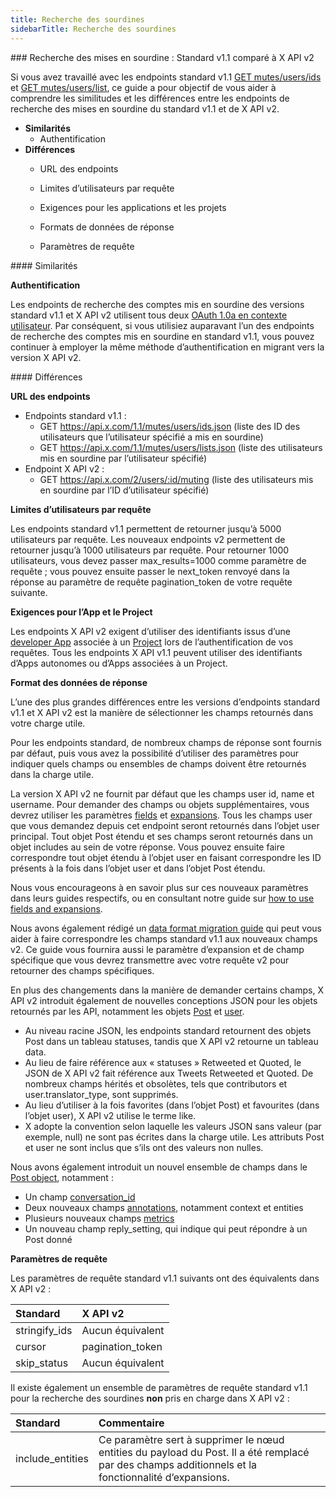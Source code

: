 ```yaml
---
title: Recherche des sourdines
sidebarTitle: Recherche des sourdines
---
```



<div id="mutes-lookup-standard-v11-compared-to-x-api-v2">
  ### Recherche des mises en sourdine : Standard v1.1 comparé à X API v2
</div>

Si vous avez travaillé avec les endpoints standard v1.1 [GET mutes/users/ids](https://developer.x.com/en/docs/twitter-api/v1/accounts-and-users/mute-block-report-users/api-reference/get-mutes-users-ids) et [GET mutes/users/list](https://developer.x.com/en/docs/twitter-api/v1/accounts-and-users/mute-block-report-users/api-reference/get-mutes-users-list), ce guide a pour objectif de vous aider à comprendre les similitudes et les différences entre les endpoints de recherche des mises en sourdine du standard v1.1 et de X API v2.

* **Similarités**
  * Authentification
* **Différences**
  * URL des endpoints

  * Limites d’utilisateurs par requête

  * Exigences pour les applications et les projets

  * Formats de données de réponse

  * Paramètres de requête

<div id="similarities">
  #### Similarités
</div>

**Authentification**

Les endpoints de recherche des comptes mis en sourdine des versions standard v1.1 et X API v2 utilisent tous deux [OAuth 1.0a en contexte utilisateur](/fr/resources/fundamentals/authentication#oauth-1-0a-2). Par conséquent, si vous utilisiez auparavant l’un des endpoints de recherche des comptes mis en sourdine en standard v1.1, vous pouvez continuer à employer la même méthode d’authentification en migrant vers la version X API v2. 

<div id="differences">
  #### Différences
</div>

**URL des endpoints**

* Endpoints standard v1.1 :
  * GET https://api.x.com/1.1/mutes/users/ids.json
    (liste des ID des utilisateurs que l’utilisateur spécifié a mis en sourdine)
  * GET https://api.x.com/1.1/mutes/users/lists.json
    (liste des utilisateurs mis en sourdine par l’utilisateur spécifié)
* Endpoint X API v2 :
  * GET https://api.x.com/2/users/:id/muting
    (liste des utilisateurs mis en sourdine par l’ID d’utilisateur spécifié)
     

**Limites d’utilisateurs par requête**

Les endpoints standard v1.1 permettent de retourner jusqu’à 5000 utilisateurs par requête. Les nouveaux endpoints v2 permettent de retourner jusqu’à 1000 utilisateurs par requête. Pour retourner 1000 utilisateurs, vous devez passer max_results=1000 comme paramètre de requête ; vous pouvez ensuite passer le next_token renvoyé dans la réponse au paramètre de requête pagination_token de votre requête suivante.
 

**Exigences pour l’App et le Project**

Les endpoints X API v2 exigent d’utiliser des identifiants issus d’une [developer App](/fr/resources/fundamentals/developer-apps) associée à un [Project](/fr/resources/fundamentals/developer-apps) lors de l’authentification de vos requêtes. Tous les endpoints X API v1.1 peuvent utiliser des identifiants d’Apps autonomes ou d’Apps associées à un Project.

**Format des données de réponse**

L’une des plus grandes différences entre les versions d’endpoints standard v1.1 et X API v2 est la manière de sélectionner les champs retournés dans votre charge utile.

Pour les endpoints standard, de nombreux champs de réponse sont fournis par défaut, puis vous avez la possibilité d’utiliser des paramètres pour indiquer quels champs ou ensembles de champs doivent être retournés dans la charge utile.

La version X API v2 ne fournit par défaut que les champs user id, name et username. Pour demander des champs ou objets supplémentaires, vous devrez utiliser les paramètres [fields](/fr/x-api/fundamentals/fields) et [expansions](/fr/x-api/fundamentals/expansions). Tous les champs user que vous demandez depuis cet endpoint seront retournés dans l’objet user principal. Tout objet Post étendu et ses champs seront retournés dans un objet includes au sein de votre réponse. Vous pouvez ensuite faire correspondre tout objet étendu à l’objet user en faisant correspondre les ID présents à la fois dans l’objet user et dans l’objet Post étendu. 

Nous vous encourageons à en savoir plus sur ces nouveaux paramètres dans leurs guides respectifs, ou en consultant notre guide sur [how to use fields and expansions](/fr/x-api/fundamentals/data-dictionary#how-to-use-fields-and-expansions). 

Nous avons également rédigé un [data format migration guide](/fr/x-api/migrate/data-format-migration#migrating-from-standard-v1-1s-data-format-to-v2) qui peut vous aider à faire correspondre les champs standard v1.1 aux nouveaux champs v2. Ce guide vous fournira aussi le paramètre d’expansion et de champ spécifique que vous devrez transmettre avec votre requête v2 pour retourner des champs spécifiques. 
 

En plus des changements dans la manière de demander certains champs, X API v2 introduit également de nouvelles conceptions JSON pour les objets retournés par les API, notamment les objets [Post](/fr/x-api/fundamentals/data-dictionary#tweet) et [user](/fr/x-api/fundamentals/data-dictionary#user).

* Au niveau racine JSON, les endpoints standard retournent des objets Post dans un tableau statuses, tandis que X API v2 retourne un tableau data. 
* Au lieu de faire référence aux « statuses » Retweeted et Quoted, le JSON de X API v2 fait référence aux Tweets Retweeted et Quoted. De nombreux champs hérités et obsolètes, tels que contributors et user.translator_type, sont supprimés. 
* Au lieu d’utiliser à la fois favorites (dans l’objet Post) et favourites (dans l’objet user), X API v2 utilise le terme like. 
* X adopte la convention selon laquelle les valeurs JSON sans valeur (par exemple, null) ne sont pas écrites dans la charge utile. Les attributs Post et user ne sont inclus que s’ils ont des valeurs non nulles. 
   

Nous avons également introduit un nouvel ensemble de champs dans le [Post object](/fr/x-api/fundamentals/data-dictionary#tweet), notamment :

* Un champ [conversation_id](/fr/x-api/fundamentals/conversation-id)
* Deux nouveaux champs [annotations](/fr/x-api/fundamentals/post-annotations), notamment context et entities
* Plusieurs nouveaux champs [metrics](/fr/x-api/fundamentals/metrics) 
* Un nouveau champ reply_setting, qui indique qui peut répondre à un Post donné

**Paramètres de requête**

Les paramètres de requête standard v1.1 suivants ont des équivalents dans X API v2 :

| **Standard** | **X API v2** |
| :--- | :--- |
| stringify_ids | Aucun équivalent |
| cursor | pagination_token |
| skip_status | Aucun équivalent |

Il existe également un ensemble de paramètres de requête standard v1.1 pour la recherche des sourdines **non** pris en charge dans X API v2 :

| Standard | Commentaire |
| :--- | :--- |
| include_entities | Ce paramètre sert à supprimer le nœud entities du payload du Post. Il a été remplacé par des champs additionnels et la fonctionnalité d’expansions. |